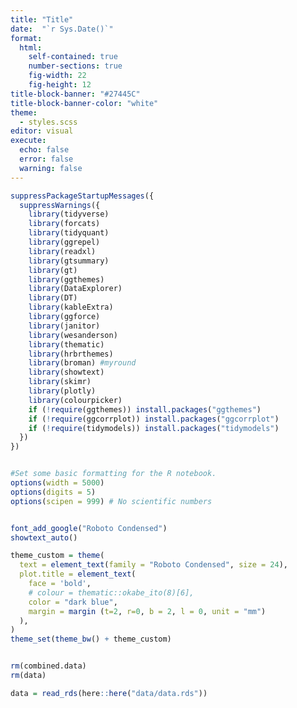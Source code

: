 ```yaml
---
title: "Title"
date:  "`r Sys.Date()`"
format: 
  html:
    self-contained: true
    number-sections: true
    fig-width: 22
    fig-height: 12
title-block-banner: "#27445C"
title-block-banner-color: "white"
theme: 
  - styles.scss
editor: visual
execute: 
  echo: false
  error: false
  warning: false
---
```


```r
suppressPackageStartupMessages({
  suppressWarnings({
    library(tidyverse)
    library(forcats)
    library(tidyquant)
    library(ggrepel)
    library(readxl)
    library(gtsummary)
    library(gt)
    library(ggthemes)
    library(DataExplorer)
    library(DT)
    library(kableExtra)
    library(ggforce)
    library(janitor)
    library(wesanderson)
    library(thematic)
    library(hrbrthemes)
    library(broman) #myround
    library(showtext)
    library(skimr)
    library(plotly)
    library(colourpicker)
    if (!require(ggthemes)) install.packages("ggthemes")
    if (!require(ggcorrplot)) install.packages("ggcorrplot")
    if (!require(tidymodels)) install.packages("tidymodels")
  })
})


#Set some basic formatting for the R notebook. 
options(width = 5000)
options(digits = 5)
options(scipen = 999) # No scientific numbers 


font_add_google("Roboto Condensed")
showtext_auto()

theme_custom = theme(
  text = element_text(family = "Roboto Condensed", size = 24),
  plot.title = element_text(
    face = 'bold',
    # colour = thematic::okabe_ito(8)[6],
    color = "dark blue",
    margin = margin (t=2, r=0, b = 2, l = 0, unit = "mm")
  ),
)
theme_set(theme_bw() + theme_custom)


rm(combined.data)
rm(data)

data = read_rds(here::here("data/data.rds"))




```

```r

```

# 
